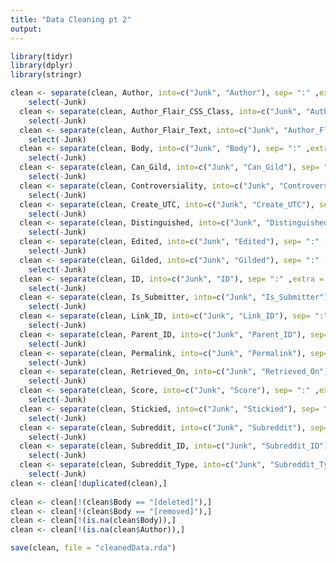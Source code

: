 ```yaml
---
title: "Data Cleaning pt 2"
output: 
---
```


```r
library(tidyr)
library(dplyr)
library(stringr)

clean <- separate(clean, Author, into=c("Junk", "Author"), sep= ":" ,extra = "merge") %>%
    select(-Junk)
  clean <- separate(clean, Author_Flair_CSS_Class, into=c("Junk", "Author_Flair_CSS_Class"), sep= ":" ,extra = "merge") %>%
    select(-Junk)
  clean <- separate(clean, Author_Flair_Text, into=c("Junk", "Author_Flair_Text"), sep= ":" ,extra = "merge") %>%
    select(-Junk)
  clean <- separate(clean, Body, into=c("Junk", "Body"), sep= ":" ,extra = "merge") %>%
    select(-Junk)
  clean <- separate(clean, Can_Gild, into=c("Junk", "Can_Gild"), sep= ":" ,extra = "merge") %>%
    select(-Junk)
  clean <- separate(clean, Controversiality, into=c("Junk", "Controversiality"), sep= ":" ,extra = "merge") %>%
    select(-Junk)
  clean <- separate(clean, Create_UTC, into=c("Junk", "Create_UTC"), sep= ":" ,extra = "merge") %>%
    select(-Junk)
  clean <- separate(clean, Distinguished, into=c("Junk", "Distinguished"), sep= ":" ,extra = "merge") %>%
    select(-Junk)
  clean <- separate(clean, Edited, into=c("Junk", "Edited"), sep= ":" ,extra = "merge") %>%
    select(-Junk)
  clean <- separate(clean, Gilded, into=c("Junk", "Gilded"), sep= ":" ,extra = "merge") %>%
    select(-Junk)
  clean <- separate(clean, ID, into=c("Junk", "ID"), sep= ":" ,extra = "merge") %>%
    select(-Junk)
  clean <- separate(clean, Is_Submitter, into=c("Junk", "Is_Submitter"), sep= ":" ,extra = "merge") %>%
    select(-Junk)
  clean <- separate(clean, Link_ID, into=c("Junk", "Link_ID"), sep= ":" ,extra = "merge") %>%
    select(-Junk)
  clean <- separate(clean, Parent_ID, into=c("Junk", "Parent_ID"), sep= ":" ,extra = "merge") %>%
    select(-Junk)
  clean <- separate(clean, Permalink, into=c("Junk", "Permalink"), sep= ":" ,extra = "merge") %>%
    select(-Junk)
  clean <- separate(clean, Retrieved_On, into=c("Junk", "Retrieved_On"), sep= ":" ,extra = "merge") %>%
    select(-Junk)
  clean <- separate(clean, Score, into=c("Junk", "Score"), sep= ":" ,extra = "merge") %>%
    select(-Junk)
  clean <- separate(clean, Stickied, into=c("Junk", "Stickied"), sep= ":" ,extra = "merge") %>%
    select(-Junk)
  clean <- separate(clean, Subreddit, into=c("Junk", "Subreddit"), sep= ":" ,extra = "merge") %>%
    select(-Junk)
  clean <- separate(clean, Subreddit_ID, into=c("Junk", "Subreddit_ID"), sep= ":" ,extra = "merge") %>%
    select(-Junk)
  clean <- separate(clean, Subreddit_Type, into=c("Junk", "Subreddit_Type"), sep= ":" ,extra = "merge") %>%
    select(-Junk)
clean <- clean[!duplicated(clean),]
 
clean <- clean[!(clean$Body == "[deleted]"),] 
clean <- clean[!(clean$Body == "[removed]"),]
clean <- clean[!(is.na(clean$Body)),]
clean <- clean[!(is.na(clean$Author)),]

save(clean, file = "cleanedData.rda")
```